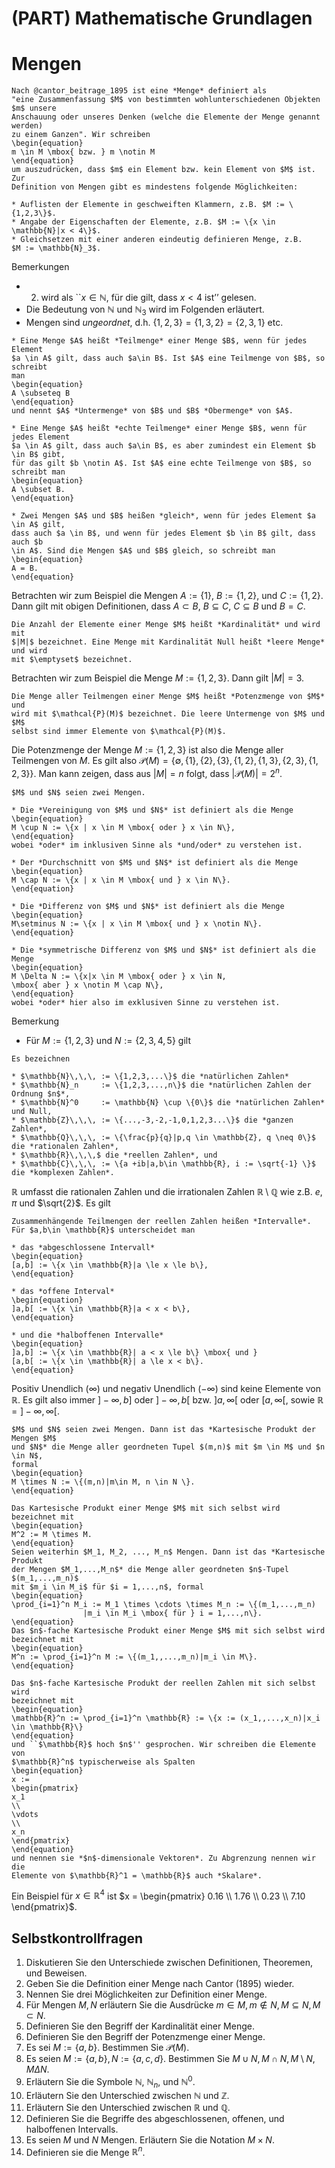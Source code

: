 # (PART) Mathematische Grundlagen {-}

# Mengen {#mengen}


```{definition, name =  "Mengen und Mengendefinition"}

Nach @cantor_beitrage_1895 ist eine *Menge* definiert als 
"eine Zusammenfassung $M$ von bestimmten wohlunterschiedenen Objekten $m$ unsere
Anschauung oder unseres Denken (welche die Elemente der Menge genannt werden) 
zu einem Ganzen". Wir schreiben
\begin{equation}
m \in M \mbox{ bzw. } m \notin M
\end{equation}
um auszudrücken, dass $m$ ein Element bzw. kein Element von $M$ ist. Zur 
Definition von Mengen gibt es mindestens folgende Möglichkeiten:

* Auflisten der Elemente in geschweiften Klammern, z.B. $M := \{1,2,3\}$.
* Angabe der Eigenschaften der Elemente, z.B. $M := \{x \in \mathbb{N}|x < 4\}$.
* Gleichsetzen mit einer anderen eindeutig definieren Menge, z.B.
$M := \mathbb{N}_3$.

```

Bemerkungen

* (2) wird als ``$x \in \mathbb{N}$, für die gilt, dass $x < 4$ ist'' gelesen.
* Die Bedeutung von $\mathbb{N}$ und $\mathbb{N}_3$ wird im Folgenden erläutert.
* Mengen sind *ungeordnet*, d.h. $\{1,2,3\} = \{1,3,2\} = \{2,3,1\}$ etc.


```{definition, name = "Teilmengen und Mengengleichheit"}

* Eine Menge $A$ heißt *Teilmenge* einer Menge $B$, wenn für jedes Element 
$a \in A$ gilt, dass auch $a\in B$. Ist $A$ eine Teilmenge von $B$, so schreibt 
man
\begin{equation}
A \subseteq B 
\end{equation}
und nennt $A$ *Untermenge* von $B$ und $B$ *Obermenge* von $A$.

* Eine Menge $A$ heißt *echte Teilmenge* einer Menge $B$, wenn für jedes Element
$a \in A$ gilt, dass auch $a\in B$, es aber zumindest ein Element $b \in B$ gibt, 
für das gilt $b \notin A$. Ist $A$ eine echte Teilmenge von $B$, so schreibt man
\begin{equation}
A \subset B.
\end{equation}

* Zwei Mengen $A$ und $B$ heißen *gleich*, wenn für jedes Element $a \in A$ gilt,
dass auch $a \in B$, und wenn für jedes Element $b \in B$ gilt, dass auch $b 
\in A$. Sind die Mengen $A$ und $B$ gleich, so schreibt man
\begin{equation}
A = B.
\end{equation}

```

Betrachten wir zum Beispiel die Mengen $A := \{1\}$, $B := \{1,2\}$, und
$C := \{1,2\}$. Dann gilt mit obigen Definitionen, dass  $A \subset B$, 
$B \subseteq C$, $C \subseteq B$ und $B = C$.


```{definition, name = "Kardinalität, leere Menge"}
Die Anzahl der Elemente einer Menge $M$ heißt *Kardinalität* und wird mit
$|M|$ bezeichnet. Eine Menge mit Kardinalität Null heißt *leere Menge* und wird 
mit $\emptyset$ bezeichnet.
```


Betrachten wir zum Beispiel die Menge $M := \{1,2,3\}$. Dann gilt $|M| = 3$.

```{definition, name = "Potenzmenge"}

Die Menge aller Teilmengen einer Menge $M$ heißt *Potenzmenge von $M$* und 
wird mit $\mathcal{P}(M)$ bezeichnet. Die leere Untermenge von $M$ und $M$ 
selbst sind immer Elemente von $\mathcal{P}(M)$.

```

Die Potenzmenge der Menge $M := \{1,2,3\}$ ist also die Menge aller Teilmengen
von $M$. Es gilt also 
$\mathcal{P}(M) = \{\emptyset, \{1\},\{2\},\{3\},\{1,2\},\{1,3\},\{2,3\},\{1,2,3\}\}$.
Man kann zeigen, dass aus $|M| = n$ folgt, dass $|\mathcal{P}(M)| = 2^n$.


```{definition, name = "Mengenoperationen"}
$M$ und $N$ seien zwei Mengen.

* Die *Vereinigung von $M$ und $N$* ist definiert als die Menge
\begin{equation}
M \cup N := \{x | x \in M \mbox{ oder } x \in N\},
\end{equation}
wobei *oder* im inklusiven Sinne als *und/oder* zu verstehen ist.

* Der *Durchschnitt von $M$ und $N$* ist definiert als die Menge
\begin{equation}
M \cap N := \{x | x \in M \mbox{ und } x \in N\}.
\end{equation}

* Die *Differenz von $M$ und $N$* ist definiert als die Menge
\begin{equation}
M\setminus N := \{x | x \in M \mbox{ und } x \notin N\}.
\end{equation}

* Die *symmetrische Differenz von $M$ und $N$* ist definiert als die Menge
\begin{equation}
M \Delta N := \{x|x \in M \mbox{ oder } x \in N, 
\mbox{ aber } x \notin M \cap N\},
\end{equation}
wobei *oder* hier also im exklusiven Sinne zu verstehen ist.

```


Bemerkung

- Für $M := \{1,2,3\}$ und $N := \{2,3,4,5\}$ gilt
\begin{equation*}
M \cup N = \{1,2,3,4,5\}, M \cap N = \{2,3\}, M \setminus N = \{1\}, N \setminus M = \{4,5\}, M \Delta N = \{1,4,5\}.
\end{equation*}




```{definition, name = "Zahlenmengen"}

Es bezeichnen

* $\mathbb{N}\,\,\, := \{1,2,3,...\}$ die *natürlichen Zahlen*
* $\mathbb{N}_n     := \{1,2,3,...,n\}$ die *natürlichen Zahlen der Ordnung $n$*,
* $\mathbb{N}^0     := \mathbb{N} \cup \{0\}$ die *natürlichen Zahlen* und Null,
* $\mathbb{Z}\,\,\, := \{...,-3,-2,-1,0,1,2,3...\}$ die *ganzen Zahlen*,
* $\mathbb{Q}\,\,\, := \{\frac{p}{q}|p,q \in \mathbb{Z}, q \neq 0\}$ die *rationalen Zahlen*,
* $\mathbb{R}\,\,\,$ die *reellen Zahlen*, und
* $\mathbb{C}\,\,\, := \{a +ib|a,b\in \mathbb{R}, i := \sqrt{-1} \}$ die *komplexen Zahlen*.

```

$\mathbb{R}$ umfasst die rationalen Zahlen und die irrationalen Zahlen 
$\mathbb{R}\setminus \mathbb{Q}$ wie z.B. $e,\pi$ und $\sqrt{2}$. Es gilt 

\begin{equation}
\mathbb{N} \subset \mathbb{Z} \subset \mathbb{Q} 
\subset \mathbb{R} \subset \mathbb{C}.
\end{equation}


```{definition, name = "Intervalle"}

Zusammenhängende Teilmengen der reellen Zahlen heißen *Intervalle*. 
Für $a,b\in \mathbb{R}$ unterscheidet man

* das *abgeschlossene Intervall*
\begin{equation}
[a,b] := \{x \in \mathbb{R}|a \le x \le b\},
\end{equation}

* das *offene Interval*
\begin{equation}
]a,b[ := \{x \in \mathbb{R}|a < x < b\},
\end{equation}

* und die *halboffenen Intervalle*
\begin{equation}
]a,b] := \{x \in \mathbb{R}| a < x \le b\} \mbox{ und } 
[a,b[ := \{x \in \mathbb{R}| a \le x < b\}.
\end{equation}

```

Positiv Unendlich ($\infty$) und negativ Unendlich ($-\infty$) sind keine Elemente
von $\mathbb{R}$. Es gilt also immer $]-\infty,b]$ oder $]-\infty,b[$ bzw.
$]a,\infty[$  oder $[a,\infty[$, sowie $\mathbb{R} = ]-\infty, \infty[$.


```{definition, name = "Kartesische Produkte"}

$M$ und $N$ seien zwei Mengen. Dann ist das *Kartesische Produkt der Mengen $M$ 
und $N$* die Menge aller geordneten Tupel $(m,n)$ mit $m \in M$ und $n \in N$, 
formal
\begin{equation}
M \times N := \{(m,n)|m\in M, n \in N \}.
\end{equation}

Das Kartesische Produkt einer Menge $M$ mit sich selbst wird bezeichnet mit
\begin{equation}
M^2 := M \times M.
\end{equation}
Seien weiterhin $M_1, M_2, ..., M_n$ Mengen. Dann ist das *Kartesische Produkt 
der Mengen $M_1,...,M_n$* die Menge aller geordneten $n$-Tupel $(m_1,...,m_n)$ 
mit $m_i \in M_i$ für $i = 1,...,n$, formal
\begin{equation}
\prod_{i=1}^n M_i := M_1 \times \cdots \times M_n := \{(m_1,...,m_n)
                |m_i \in M_i \mbox{ für } i = 1,...,n\}.
\end{equation}
Das $n$-fache Kartesische Produkt einer Menge $M$ mit sich selbst wird bezeichnet mit
\begin{equation}
M^n := \prod_{i=1}^n M := \{(m_1,,...,m_n)|m_i \in M\}.
\end{equation}

```

```{definition, name = "Die Menge der reellen Tupel $n$-ter Ordnung"}

Das $n$-fache Kartesische Produkt der reellen Zahlen mit sich selbst wird 
bezeichnet mit
\begin{equation}
\mathbb{R}^n := \prod_{i=1}^n \mathbb{R} := \{x := (x_1,,...,x_n)|x_i \in \mathbb{R}\}
\end{equation}
und ``$\mathbb{R}$ hoch $n$'' gesprochen. Wir schreiben die Elemente von 
$\mathbb{R}^n$ typischerweise als Spalten
\begin{equation}
x :=
\begin{pmatrix}
x_1
\\
\vdots
\\
x_n
\end{pmatrix}
\end{equation}
und nennen sie *$n$-dimensionale Vektoren*. Zu Abgrenzung nennen wir die 
Elemente von $\mathbb{R}^1 = \mathbb{R}$ auch *Skalare*.

```

Ein Beispiel für $x \in \mathbb{R}^4$ ist 
$x = \begin{pmatrix} 0.16 \\ 1.76 \\ 0.23 \\ 7.10 \end{pmatrix}$.

## Selbstkontrollfragen 

1. Diskutieren Sie den Unterschiede zwischen Definitionen, Theoremen, und Beweisen.
2. Geben Sie die Definition einer Menge nach Cantor (1895) wieder.
3. Nennen Sie drei Möglichkeiten zur Definition einer Menge.
4. Für Mengen $M,N$ erläutern Sie die Ausdrücke $m \in M, m \notin N, M \subseteq N, M \subset N$. 
5. Definieren Sie den Begriff der Kardinalität einer Menge.
6. Definieren Sie den Begriff der Potenzmenge einer Menge.
7. Es sei $M := \{a,b\}$. Bestimmen Sie $\mathcal{P}(M)$.
8. Es seien $M := \{a,b\}, N := \{a,c,d\}$. Bestimmen Sie $M \cup N, M \cap N, M\setminus N, M \Delta N$.
9. Erläutern Sie die Symbole $\mathbb{N}$, $\mathbb{N}_n$, und $\mathbb{N}^0$.
10. Erläutern Sie den Unterschied zwischen $\mathbb{N}$ und $\mathbb{Z}$.
11. Erläutern Sie den Unterschied zwischen $\mathbb{R}$ und $\mathbb{Q}$.
12. Definieren Sie die Begriffe des abgeschlossenen, offenen, und halboffenen Intervalls.
13. Es seien $M$ und $N$ Mengen. Erläutern Sie die Notation $M \times N$.
14. Definieren sie die Menge $\mathbb{R}^n$.

